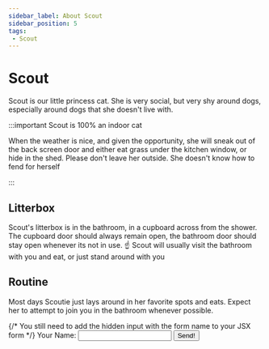 ```yaml
---
sidebar_label: About Scout
sidebar_position: 5
tags:
 - Scout
---
```


# Scout

Scout is our little princess cat. She is very social, but very shy around dogs, especially around dogs that she doesn't live with. 

:::important Scout is 100% an indoor cat

When the weather is nice, and given the opportunity, she will sneak out of the back screen door and either eat grass under the kitchen window, or hide in the shed. Please don't leave her outside. She doesn't know how to fend for herself

:::

## Litterbox

Scout's litterbox is in the bathroom, in a cupboard across from the shower. The cupboard door should always remain open, the bathroom door should stay open whenever its not in use. :point_up: Scout will usually visit the bathroom with you and eat, or just stand around with you

## Routine

Most days Scoutie just lays around in her favorite spots and eats. Expect her to attempt to join you in the bathroom whenever possible.



<form name="contact" method="post" data-netlify="true" data-netlify-honeypot="bot-field">
  {/* You still need to add the hidden input with the form name to your JSX form */}
  <input type="hidden" name="form-name" value="contact" />
    <label for="name">Your Name: 
        <input type="name" onSubmit={handleChange} />
    </label>
    <button type="submit">Send!</button>
</form>